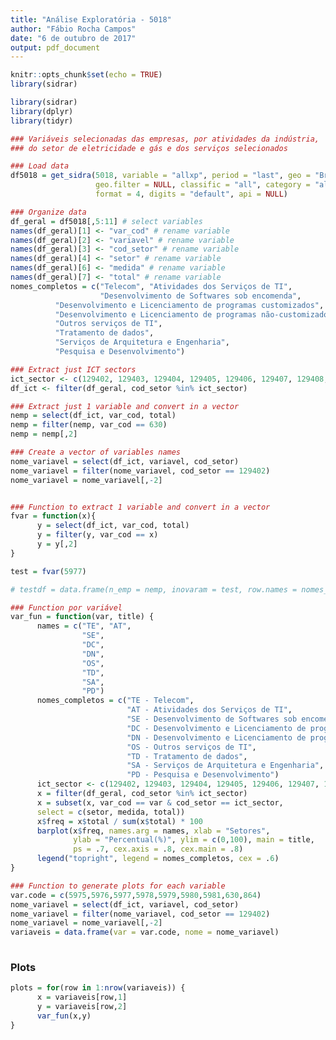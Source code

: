 ```yaml
---
title: "Análise Exploratória - 5018"
author: "Fábio Rocha Campos"
date: "6 de outubro de 2017"
output: pdf_document
---
```


```r
knitr::opts_chunk$set(echo = TRUE)
library(sidrar)

library(sidrar)
library(dplyr)
library(tidyr)

### Variáveis selecionadas das empresas, por atividades da indústria, 
### do setor de eletricidade e gás e dos serviços selecionados

### Load data
df5018 = get_sidra(5018, variable = "allxp", period = "last", geo = "Brazil",
                   geo.filter = NULL, classific = "all", category = "all", header = TRUE,
                   format = 4, digits = "default", api = NULL)

### Organize data
df_geral = df5018[,5:11] # select variables
names(df_geral)[1] <- "var_cod" # rename variable
names(df_geral)[2] <- "variavel" # rename variable
names(df_geral)[3] <- "cod_setor" # rename variable
names(df_geral)[4] <- "setor" # rename variable
names(df_geral)[6] <- "medida" # rename variable
names(df_geral)[7] <- "total" # rename variable
nomes_completos = c("Telecom", "Atividades dos Serviços de TI", 
                    "Desenvolvimento de Softwares sob encomenda",
          "Desenvolvimento e Licenciamento de programas customizados",
          "Desenvolvimento e Licenciamento de programas não-customizados",
          "Outros serviços de TI",
          "Tratamento de dados",
          "Serviços de Arquitetura e Engenharia",
          "Pesquisa e Desenvolvimento")

### Extract just ICT sectors
ict_sector <- c(129402, 129403, 129404, 129405, 129406, 129407, 129408, 129409, 129410)
df_ict <- filter(df_geral, cod_setor %in% ict_sector)

### Extract just 1 variable and convert in a vector
nemp = select(df_ict, var_cod, total)
nemp = filter(nemp, var_cod == 630)
nemp = nemp[,2]

### Create a vector of variables names
nome_variavel = select(df_ict, variavel, cod_setor)
nome_variavel = filter(nome_variavel, cod_setor == 129402)
nome_variavel = nome_variavel[,-2]


### Function to extract 1 variable and convert in a vector
fvar = function(x){
      y = select(df_ict, var_cod, total)
      y = filter(y, var_cod == x)
      y = y[,2]
}

test = fvar(5977)

# testdf = data.frame(n_emp = nemp, inovaram = test, row.names = nomes_completos)

### Function por variável
var_fun = function(var, title) {
      names = c("TE", "AT",
                "SE",
                "DC",
                "DN",
                "OS",
                "TD",
                "SA",
                "PD")
      nomes_completos = c("TE - Telecom", 
                          "AT - Atividades dos Serviços de TI", 
                          "SE - Desenvolvimento de Softwares sob encomenda",
                          "DC - Desenvolvimento e Licenciamento de programas customizados",
                          "DN - Desenvolvimento e Licenciamento de programas não-customizados",
                          "OS - Outros serviços de TI",
                          "TD - Tratamento de dados",
                          "SA - Serviços de Arquitetura e Engenharia",
                          "PD - Pesquisa e Desenvolvimento")
      ict_sector <- c(129402, 129403, 129404, 129405, 129406, 129407, 129408, 129409, 129410)
      x = filter(df_geral, cod_setor %in% ict_sector)
      x = subset(x, var_cod == var & cod_setor == ict_sector,
      select = c(setor, medida, total))
      x$freq = x$total / sum(x$total) * 100
      barplot(x$freq, names.arg = names, xlab = "Setores",
              ylab = "Percentual(%)", ylim = c(0,100), main = title, 
              ps = .7, cex.axis = .8, cex.main = .8)
      legend("topright", legend = nomes_completos, cex = .6)
}

### Function to generate plots for each variable
var.code = c(5975,5976,5977,5978,5979,5980,5981,630,864)
nome_variavel = select(df_ict, variavel, cod_setor) 
nome_variavel = filter(nome_variavel, cod_setor == 129402)
nome_variavel = nome_variavel[,-2]
variaveis = data.frame(var = var.code, nome = nome_variavel)
                                     
```

### Plots

```r
plots = for(row in 1:nrow(variaveis)) {
      x = variaveis[row,1]
      y = variaveis[row,2]
      var_fun(x,y)
}
```






